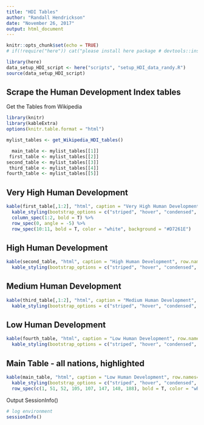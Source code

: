 ```yaml
---
title: "HDI Tables"
author: "Randall Hendrickson"
date: "November 26, 2017"
output: html_document
---
```


```r
knitr::opts_chunk$set(echo = TRUE)
# if(!require("here")) cat("please install here package # devtools::install_github(\"krlmlr/here\")")

library(here)
data_setup_HDI_script <- here("scripts", "setup_HDI_data_randy.R")
source(data_setup_HDI_script)
```

## Scrape the Human Development Index tables

Get the Tables from Wikipedia

```r
library(knitr)
library(kableExtra)
options(knitr.table.format = "html") 

mylist_tables <- get_Wikipedia_HDI_tables()

  main_table <- mylist_tables[[1]]
 first_table <- mylist_tables[[2]]
second_table <- mylist_tables[[3]]
 third_table <- mylist_tables[[4]]
fourth_table <- mylist_tables[[5]]

```

## Very High Human Development

```r

kable(first_table[,1:2], "html", caption = "Very High Human Development", row.names=TRUE) %>%
  kable_styling(bootstrap_options = c("striped", "hover", "condensed", "responsive"), full_width = F, position = "left") %>%
  column_spec(1:2, bold = T) %>%
  row_spec(0, angle = -5) %>%
  row_spec(10:11, bold = T, color = "white", background = "#D7261E")

```

## High Human Development

```r

kable(second_table, "html", caption = "High Human Development", row.names=TRUE) %>%
  kable_styling(bootstrap_options = c("striped", "hover", "condensed", "responsive"), full_width = F, position = "left") 

```

## Medium Human Development

```r

kable(third_table[,1:2], "html", caption = "Medium Human Development", row.names=TRUE) %>%
  kable_styling(bootstrap_options = c("striped", "hover", "condensed", "responsive"), full_width = F, position = "left") 

```

## Low Human Development

```r

kable(fourth_table, "html", caption = "Low Human Development", row.names=TRUE) %>%
  kable_styling(bootstrap_options = c("striped", "hover", "condensed", "responsive"), full_width = F, position = "left") 

```

## Main Table - all nations, highlighted

```r

kable(main_table, "html", caption = "Low Human Development", row.names=TRUE) %>%
  kable_styling(bootstrap_options = c("striped", "hover", "condensed", "responsive"), full_width = F, position = "left") %>%
  row_spec(c(1, 51, 52, 105, 107, 147, 148, 188), bold = T, color = "white", background = "#D7261E")

```

Output SessionInfo()

```r

# log environment
sessionInfo()

```

